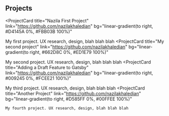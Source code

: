 ## Projects

<ProjectCard
  title="Nazila First Project"
  link="https://github.com/nazilakhaledian"
  bg="linear-gradient(to right, #D4145A 0%, #FBB03B 100%)"
>
  My first project. UX research, design, blah blah blah
</ProjectCard>
<ProjectCard
  title="My second project"
  link="https://github.com/nazilakhaledian"
  bg="linear-gradient(to right, #662D8C 0%, #ED1E79 100%)"
>
  My second project. UX research, design, blah blah blah
</ProjectCard>
<ProjectCard
  title="Adding a Draft Feature to Gatsby"
  link="https://github.com/nazilakhaledian"
  bg="linear-gradient(to right, #009245 0%, #FCEE21 100%)"
>
  My third project. UX research, design, blah blah blah
</ProjectCard>
<ProjectCard
  title="Another Project"
  link="https://github.com/nazilakhaledian"
  bg="linear-gradient(to right, #D585FF 0%, #00FFEE 100%)"
>
    My fourth project. UX research, design, blah blah blah

</ProjectCard>
